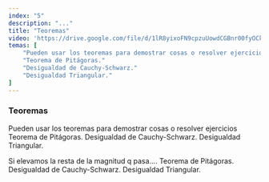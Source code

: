 ```yaml
---
index: "5"
description: "..."
title: "Teoremas"
video: 'https://drive.google.com/file/d/1lR8yixoFN9cpzuUowdCGBnr00fyOCkv2/preview'
temas: [
    "Pueden usar los teoremas para demostrar cosas o resolver ejercicios"
    "Teorema de Pitágoras."
    "Desigualdad de Cauchy-Schwarz."
    "Desigualdad Triangular."
]
---
```


### Teoremas
Pueden usar los teoremas para demostrar cosas o resolver ejercicios
Teorema de Pitágoras.
Desigualdad de Cauchy-Schwarz.
Desigualdad Triangular.



Si elevamos la resta de la magnitud q pasa….
Teorema de Pitágoras.
Desigualdad de Cauchy-Schwarz.
Desigualdad Triangular.

